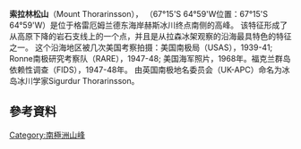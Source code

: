 {{coord|67|15|S|64|59|W|display=title}}

'''索拉林松山'''（Mount Thorarinsson）， （67°15'S 64°59'W位置：67°15'S 64°59'W）是位于格雷厄姆兰德东海岸赫斯冰川终点南侧的高峰。 该特征形成了从高原下降的岩石支线上的一个点，并且是从拉森冰架观察的沿海最具特色的特征之一。 这个沿海地区被几次美国考察拍摄：美国南极局（USAS），1939-41; Ronne南极研究考察队（RARE），1947-48; 美国海军照片，1968年。福克兰群岛依赖性调查（FIDS），1947-48年。 由英国南极地名委员会（UK-APC）命名为冰岛冰川学家Sigurdur Thorarinsson。

==參考資料==
{{usgs-gazetteer}}

{{DEFAULTSORT:Mount Thorarinsson}}
[[Category:南極洲山峰|Category:南極洲山峰]]


{{FoynCoast-geo-stub}}